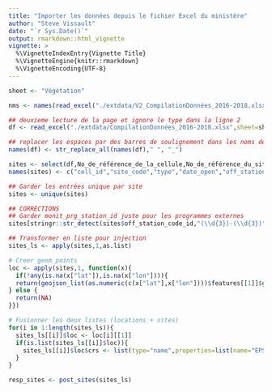 ```yaml
---
title: "Importer les données depuis le fichier Excel du ministère"
author: "Steve Vissault"
date: "`r Sys.Date()`"
output: rmarkdown::html_vignette
vignette: >
  %\VignetteIndexEntry{Vignette Title}
  %\VignetteEngine{knitr::rmarkdown}
  %\VignetteEncoding{UTF-8}
---
```


```r
sheet <- "Végétation"

nms <- names(read_excel("./extdata/V2_CompilationDonnées_2016-2018.xlsx",sheet=sheet))

## deuxieme lecture de la page et ignore le type dans la ligne 2
df <- read_excel("./extdata/CompilationDonnées_2016-2018.xlsx",sheet=sheet,col_types = ct,trim_ws=TRUE)[-1,]

## replacer les espaces par des barres de soulignement dans les noms de colonnes
names(df) <- str_replace_all(names(df)," ", "_")

sites <- select(df,No_de_référence_de_la_cellule,No_de_référence_du_site,Type_de_milieu,Date_inventaire_printanier,No_borne_forestière,Latitude,Longitude)
names(sites) <- c("cell_id","site_code","type","date_open","off_station_code_id","lat","lon")

## Garder les entrées unique par site
sites <- unique(sites)

## CORRECTIONS
## Garder monit_prg_station_id juste pour les programmes externes
sites[stringr::str_detect(sites$off_station_code_id,"(\\d{3})-(\\d{3})"),"off_station_code_id"] <- NA

## Transformer en liste pour injection
sites_ls <- apply(sites,1,as.list)

# Creer geom points
loc <- apply(sites,1, function(x){
  if(!any(is.na(x["lat"]),is.na(x["lon"]))){
  return(geojson_list(as.numeric(c(x["lat"],x["lon"])))$features[[1]]$geometry)
} else {
  return(NA)
}})

# Fusionner les deux listes (locations + sites)
for(i in 1:length(sites_ls)){
  sites_ls[[i]]$loc <- loc[i][[1]]
  if(is.list(sites_ls[[i]]$loc)){
    sites_ls[[i]]$loc$crs <- list(type="name",properties=list(name="EPSG:4326"))
  }
}

resp_sites <- post_sites(sites_ls)


```
